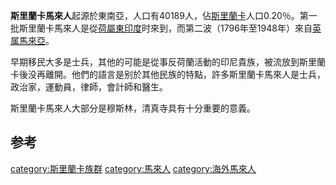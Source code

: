 {{Infobox ethnic group
|group            = 斯里蘭卡馬來人 
|native_name      = ''Melayu Langkapuri''<br />''Melayu Sri Lanka''<br>ශ්‍රී ලංකා මැලේ<br>இலங்கை மலாய்
|native_name_lang = 
|flag             =
|flag_caption     =
|image            = Sri Lankan Malay Father and Son.jpg
|image_caption    = 十九世紀一對斯里蘭卡馬來人父子
|population       = '''40,189'''<ref>{{cite web|title=A2 : Population by ethnic group according to districts, 2012|url=http://www.statistics.gov.lk/PopHouSat/CPH2011/index.php?fileName=pop42&gp=Activities&tpl=3|work=Census of Population & Housing, 2011|publisher=Department of Census & Statistics, Sri Lanka|accessdate=2018-08-07|archive-date=2017-04-28|archive-url=https://web.archive.org/web/20170428063924/http://www.statistics.gov.lk/PopHouSat/CPH2011/index.php?fileName=pop42&gp=Activities&tpl=3|dead-url=no}}</ref><br/> (占0.20%) (2012)
|genealogy        = 
|regions          = [[斯里蘭卡行政區劃|省]]
|tablehdr         = 
|region1          = [[西部省_(斯里蘭卡)|西部省]]
|pop1             = 24,718
|ref1             = 
|region2          = [[南部省_(斯里蘭卡)|南部省]]
|pop2             = 8,343
|ref2             = 
|region3          = [[中央省_(斯里蘭卡)|中央省]]
|pop3             = 2,889
|ref3             = 
|region4          = [[西北省_(斯里蘭卡)|西北省]]
|pop4             = 1,675
|ref4             = 
|languages        = {{Hlist|{{tsl|en|Sri Lankan Malay language|斯里兰卡克里奥尔马来语|斯里兰卡马来语}}|[[僧伽羅語|僧伽羅語]]|[[坦米爾語|坦米爾語]]}}
|religions        =[[伊斯蘭教|伊斯蘭教]] ([[遜尼派|遜尼派]])
|related          = {{Hlist|[[馬來族|馬來族]]|[[爪哇族|爪哇族]]|[[斯里蘭卡摩爾人|斯里蘭卡摩爾人]]|[[布吉人|布吉人]]|其他[[印尼人|印尼人]]土著}}
|footnotes        =
}}
'''斯里蘭卡馬來人'''起源於東南亞，人口有40189人，佔[[斯里蘭卡|斯里蘭卡]]人口0.20％。第一批斯里蘭卡馬來人是從[[荷屬東印度|荷屬東印度]]时來到，而第二波（1796年至1948年）來自[[英属馬來亞|英属馬來亞]]。

早期移民大多是士兵，其他的可能是從事反荷蘭活動的印尼貴族，被流放到斯里蘭卡後没再離開。他們的語言是别於其他民族的特點，許多斯里蘭卡馬來人是士兵，政治家，運動員，律師，會計師和醫生。

斯里蘭卡馬來人大部分是穆斯林，清真寺具有十分重要的意義。{{来源请求}}


{{各国马来人}}
{{海外印尼人}}
{{海外馬來西亞人}}
{{斯里兰卡族群}}
==参考==
{{refs}}
{{民族小作品}}
[[category:斯里蘭卡族群|category:斯里蘭卡族群]]
[[category:馬來人|category:馬來人]]
[[category:海外馬來人|category:海外馬來人]]